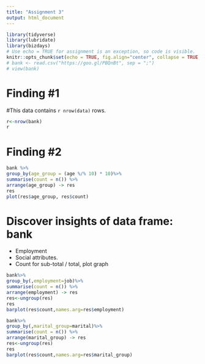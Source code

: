 ```yaml
---
title: "Assignment 3"
output: html_document
---
```


```r
library(tidyverse)
library(lubridate)
library(bizdays)
# Use echo = TRUE for assignment is an exception, so code is visible.
knitr::opts_chunk$set(echo = TRUE, fig.align="center", collapse = TRUE, cache = TRUE)
# bank <- read.csv("https://goo.gl/PBQnBt", sep = ";")
# view(bank)
```
# Finding #1
#This data contains `r nrow(data)` rows.
```r
r<-nrow(bank)
r

```
# Finding #2
```r

bank %>%
group_by(age_group = (age %/% 10) * 10)%>%
summarise(count = n()) %>%
arrange(age_group) -> res
res
plot(res$age_group, res$count)
```

# Discover insights of data frame: bank
- Employment
- Social attributes.
- Count for sub-total / total, plot graph
```r
bank%>%
group_by(,employment=job)%>%
summarise(count = n()) %>%
arrange(employment) -> res
res<-ungroup(res)
res
barplot(res$count,names.arg=res$employment)

```

```r
bank%>%
group_by(,marital_group=marital)%>%
summarise(count = n()) %>%
arrange(marital_group) -> res
res<-ungroup(res)
res
barplot(res$count,names.arg=res$marital_group)

```
